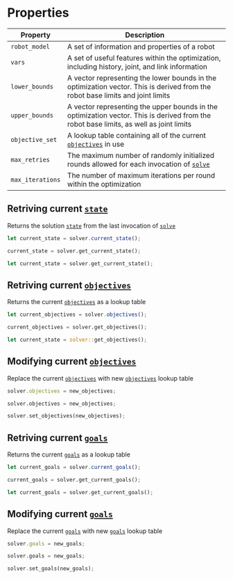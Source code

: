 # Properties


| Property | Description |
| --- | --- | 
|`robot_model`|A set of information and properties of a robot|
|`vars`|A set of useful features within the optimization, including history, joint, and link information|
|`lower_bounds`|A vector representing the lower bounds in the optimization vector. This is derived from the robot base limits and joint limits|
|`upper_bounds`|A vector representing the upper bounds in the optimization vector. This is derived from the robot base limits, as well as joint limits|
|`objective_set`|A lookup table containing all of the current [`objectives`](../../Objectives/) in use|
|`max_retries`|The maximum number of randomly initialized rounds allowed for each invocation of [`solve`](../Methods/solve)|
|`max_iterations`|The number of maximum iterations per round within the optimization|

## Retriving current [`state`](../../state)
Returns the solution [`state`](../../state) from the last invocation of [`solve`](../Methods/solve)
<Tabs>
<TabItem value="js" label="Javascript">

```js
let current_state = solver.current_state();
```

</TabItem>
<TabItem value="py" label="Python">

```py
current_state = solver.get_current_state();
```

</TabItem>
<TabItem value="rust" label="Rust">

```rust
let current_state = solver.get_current_state();
```

</TabItem>
</Tabs>

## Retriving current [`objectives`](../../Objectives/)
Returns the current [`objectives`](../../Objectives/) as a lookup table
<Tabs>
<TabItem value="js" label="Javascript">

```js
let current_objectives = solver.objectives();
```

</TabItem>
<TabItem value="py" label="Python">

```py
current_objectives = solver.get_objectives();
```

</TabItem>
<TabItem value="rust" label="Rust">

```rust
let current_state = solver::get_objectives();
```

</TabItem>
</Tabs>

## Modifying current [`objectives`](../../Objectives/)
Replace the current [`objectives`](../../Objectives/) with new [`objectives`](../../Objectives/) lookup table
<Tabs>
<TabItem value="js" label="Javascript">

```js
solver.objectives = new_objectives;
```

</TabItem>
<TabItem value="py" label="Python">

```py
solver.objectives = new_objectives;
```

</TabItem>
<TabItem value="rust" label="Rust">

```rust
solver.set_objectives(new_objectives);
```

</TabItem>
</Tabs>

## Retriving current [`goals`](../../Goals/goal)
Returns the current [`goals`](../../Goals/goal) as a lookup table
<Tabs>
<TabItem value="js" label="Javascript">

```js
let current_goals = solver.current_goals();
```

</TabItem>
<TabItem value="py" label="Python">

```py
current_goals = solver.get_current_goals();
```

</TabItem>
<TabItem value="rust" label="Rust">

```rust
let current_goals = solver.get_current_goals();
```

</TabItem>
</Tabs>

## Modifying current [`goals`](../../Goals/goal)
Replace the current [`goals`](../../Goals/goal) with new [`goals`](../../Goals/goal) lookup table
<Tabs>
<TabItem value="js" label="Javascript">

```js
solver.goals = new_goals;
```

</TabItem>
<TabItem value="py" label="Python">

```py
solver.goals = new_goals;
```

</TabItem>
<TabItem value="rust" label="Rust">

```rust
solver.set_goals(new_goals);
```

</TabItem>
</Tabs>






